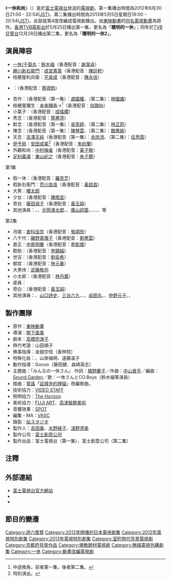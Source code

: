{{電視節目信息框
| 名稱       = 一休和尚
| 原名       = {{lang|ja|一休さん}}
| 類型       =  時代劇	
| 原創       = [[東映動畫|東映動畫]]
| 編劇       = [[高橋奈津子|高橋奈津子]]
| 導演       = [[樹下直美|樹下直美]]
| 演出       = [[鈴木福|鈴木福]]<br>[[成宮寬貴|成宮寬貴]]<br>{{link-ja|小林星蘭|小林星蘭}}<br>[[東山紀之|東山紀之]]<br>[[平泉成|平泉成]]<br>{{link-ja|山崎銀之丞|山崎銀之丞}}<br>{{link-ja|斉藤暁|齊藤曉}}<br>'''第一集'''<br>[[未來穗香|未來穗香]]<br>'''第二集'''<br>{{link-ja|上間美緒|上間美緒}}
| 主題曲     = 一休さんとCO.Boys<br>「みんなの一休さん」
| 作曲       = 
| 國家       = {{JPN}}
| 語言       = [[日語|日語]]
| 製片人     = 
| 监制       = 
| 每集长     = 130分鐘
| 季數       = 
| 集數       = 1
| 電視網     = [[富士電視台|富士電視台]]
| 電視台     = [[富士電視台|富士電視台]]
| 首播國家   = {{JPN}}
| 開始       = 2012年6月30日 
| 結束       = 2012年6月30日
| 官方網站   = 
| imdb_id  = 2403399
| 港澳名稱   = 聰明的一休<br>聰明的一休2
| 相關      = [[機靈小和尚|一休和尚]]
}}
《'''一休和尚'''》（{{jpn|j=一休さん|hg=いっきゅうさん|rm=Ikkyū san|f=h}}）是於[[富士電視台|富士電視台]]放送的[[電視劇|電視劇]]。第一集播出時間為2012年6月30日21:00 - 22:54([[日本標準時間|JST]])。第二集播出時間為2013年5月5日星期日19:00 - 20:54([[日本標準時間|JST]])。此部是第4度改編成電視劇播出。由[[東映動畫|東映動畫]]的[[機靈小和尚|同名電視動畫]]為原作。[[香港|香港]][[TVB電影台|TVB電影台]]於5月25日播出第一集，更名為「'''聰明的一休'''」；同年於[[TVB兒童台|TVB兒童台]]12月28日播出第二集，更名為「'''聰明的一休2'''」。

== 演員陣容 ==
*[[一休宗纯|一休/千菊丸]]：[[鈴木福|鈴木福]]（香港配音：[[謝潔貞|謝潔貞]]）
*[[智蘊|蜷川新右衛門]]：[[成宮寬貴|成宮寬貴]]（香港配音：[[陳廷軒_(配音員)|陳廷軒]]）
*桔梗屋利兵衛：[[平泉成|平泉成]]（香港配音：[[陳永信|陳永信]]）
*{{link-ja|伊勢貞行|伊勢貞行}}：{{link-ja|山崎銀之丞|山崎銀之丞}}（香港配音：[[蔡德鈞|蔡德鈞]]）
*吾作：{{link-ja|齊藤曉|斉藤暁}}（香港配音（第一集）：[[盧國權|盧國權]]、（第二集）：[[林國雄_(配音員)|林國雄]]）
*桔梗屋彌生：[[未來穗香|未來穗香]]→{{link-ja|上間美緒|上間美緒}}<ref>中途換角，前者第一集，後者第二集。</ref>（香港配音：[[何璐怡|何璐怡]]）
*小葉子：{{link-ja|小林星蘭|小林星蘭}}（香港配音：[[成瑤孆|成瑤孆]]）
*秀念：{{link-ja|內田流果|内田流果}}（香港配音：[[蔡惠萍|蔡惠萍]]）
*默念：{{link-ja|鏑木海智|鏑木海智}}（香港配音（第一集）：[[吳羨婷|吳羨婷]]、（第二集）：[[林芷筠|林芷筠]]）
*陳念：{{link-ja|川口和宥|川口和宥}}（香港配音（第一集）：[[陳琴雲|陳琴雲]]、（第二集）：[[魏惠娥|魏惠娥]]）
*天念：[[吉澤天純|吉澤天純]]（香港配音（第一集）：[[余欣沛|余欣沛]]、（第二集）：[[伍秀霞|伍秀霞]]）
*[[伊予局|伊予局]]：[[安田成美|安田成美]]<ref>特別演出。</ref>（香港配音：[[朱妙蘭|朱妙蘭]]）
*外觀和尚：[[中村梅雀|中村梅雀]]（香港配音：[[黃子敬|黃子敬]]）
*[[足利義滿|足利義滿]]：[[東山紀之|東山紀之]]（香港配音：[[朱子聰|朱子聰]]）

;第1集
*假一休：{{link-ja|二宮星|二宮星}}（香港配音：[[羅杏芝|羅杏芝]]）
*假新右衛門：[[荒川良良|荒川良良]]（香港配音：[[黃啟昌|黃啟昌]]）
*大男：[[曙太郎|曙太郎]]
*少女：{{link-ja|小西舞優|舞優}}（香港配音：[[陳皓宜|陳皓宜]]）
*旁白：[[藤田淑子|藤田淑子]]（香港配音：[[黃玉娟|黃玉娟]]）
*其他演員：{{link-ja|吉澤健|吉澤健}}、{{link-ja|笠木泉|笠木泉}}、[[光岡湧太郎|光岡湧太郎]]、{{link-ja|森富士夫|森富士夫}}、[[廣山詞葉|廣山詞葉]]、{{link-ja|本間理紗|本間理紗}}、{{link-ja|山崎海童|山崎海童}}、{{link-ja|篠原哲|篠原さとし}}、{{link-ja|平川博晶|平川博晶}}、{{link-ja|丹羽努|にわつとむ}}等

;第2集
*月姬：[[倉科佳奈|倉科佳奈]]（香港配音：[[張頌欣|張頌欣]]）
*八千代：[[磯野貴理子|磯野貴理子]]（香港配音：[[劉惠雲|劉惠雲]]）
*直正：[[中尾明慶|中尾明慶]]（香港配音：[[李凱傑|李凱傑]]）
*勘助：{{link-ja|村杉蝉之介|村杉蝉之介}}（香港配音：[[李錦綸_(配音員)|李錦綸]]）
*世吉：{{link-ja|內山信二|内山信二}}（香港配音：[[劉奕希|劉奕希]]）
*御宮：{{link-ja|山田花子|山田花子 (タレント)}}（香港配音：[[林元春|林元春]]）
*大男侍：[[武藤敬司|武藤敬司]]
*小太郎：{{link-ja|秋間將汰|秋間将汰}}（香港配音：[[林丹鳳|林丹鳳]]）
*座員：{{link-ja|金絲雀（搞笑團體）|カナリア (お笑い)}}
*旁白：{{link-ja|佐佐木恭子|佐々木恭子}}（香港配音：[[黃玉娟|黃玉娟]]）
*其他演員：{{link-ja|吉澤健|吉澤健}}、[[山口詩史|山口詩史]]、[[三谷六九|三谷六九]]、{{link-ja|阿南敦子|阿南敦子}}、{{link-ja|真下有紀|真下有紀}}、[[岩田丸|岩田丸]]、{{link-ja|平川博晶|平川博晶}}、[[仲野元子|仲野元子]]、{{link-ja|丹羽努|にわつとむ}}、{{link-ja|裡門頂肘（搞笑團體）|チーモンチョーチュウ}}

== 製作團隊 ==
*原作：[[東映動畫|東映動畫]]
*導演：[[樹下直美|樹下直美]]
*劇本：[[高橋奈津子|高橋奈津子]]
*時代考證：山田順子
*佛事指導：金嶽宗信（香林院）
*特殊化妝：{{link-ja|江川悦子|江川悦子}}、山岸福明、遠藤溫子
*動作指導：Gocoo（藤田健、森崎英志）
*主題曲：「みんなの一休さん」 作詞：[[植野慶子|植野慶子]]／作曲：[[中山晉平|中山晉平]]／編曲：[[Sound_Garden|Sound Garden]]／歌：一休さんとCO.Boys（鈴木福等演員）
*插曲：[[童謠|童謠]]「[[証城寺的貍貓|証城寺的貍貓]]」改編歌曲。
*技術協力：[[VIDEO_STAFF|VIDEO STAFF]]
*照明協力：[[The_Horizon|The Horizon]]
*美術協力：[[FUJI_ART|FUJI ART]]、[[高津裝飾美術|高津裝飾美術]]
*音響效果：[[SPOT|SPOT]]
*編集・MA：[[VASC|VASC]]
*錄製：[[緑山スタジオ・シティ|砧スタジオ]]
*製作人：[[吉田豪|吉田豪]]、[[水野綾子|水野綾子]]、[[淺野澄美|淺野澄美]]
*製作公司：[[富士創意公司|富士創意公司]]
*製作出品：富士電視台（第一集）、富士創意公司（第二集）

== 注釋 ==
{{Reflist}}

== 外部連結 ==
* [https://web.archive.org/web/20130828043843/http://www.fujitv.co.jp/ikkyu-san/index.html 富士電視台官方網站]
* {{imdb title|2403399|一休和尚1}}
* {{imdb title|2878358|一休和尚2}}

== 節目的變遷 ==
{{電視節目的變遷|
電視台={{JPN}}[[富士電視台|富士電視台]]|
播放檔次=[[週六Premium|週六Premium]]|
節目名稱=一休和尚<br />（2012.6.30 - 2012.6.30）|
上一節目=人志松本のすべらない話<br />（2012.6.23）|
下一節目=[[海猿#電影《海猿2—Limit_of_Love》|LIMIT OF LOVE<br />海猿]]<br />（2012.7.7）|
}}
{{電視節目的變遷|
電視台={{JPN}}[[富士電視台|富士電視台]]|
播放檔次=|
節目名稱=一休和尚2<br />（2013.5.5 - 2013.5.5）|
上一節目=|
下一節目=|
}}

{{2012年日本時代電視劇}}
{{2013年日本時代電視劇}}
{{2013年香港播出之日劇}}
{{2014年香港播出之日劇}}
{{DEFAULTSORT:Ikkyuu-san}}
[[Category:週六獎賞|Category:週六獎賞]]
[[Category:2012年開播的日本電視劇集|Category:2012年開播的日本電視劇集]]
[[Category:2012年電視特別劇集|Category:2012年電視特別劇集]]
[[Category:2013年電視特別劇集|Category:2013年電視特別劇集]]
[[Category:室町時代背景電視劇|Category:室町時代背景電視劇]]
[[Category:京都府背景作品|Category:京都府背景作品]]
[[Category:佛教題材電視劇|Category:佛教題材電視劇]]
[[Category:無綫電視外購劇集|Category:無綫電視外購劇集]]
[[Category:一休|Category:一休]]
[[Category:動畫改編電視劇|Category:動畫改編電視劇]]